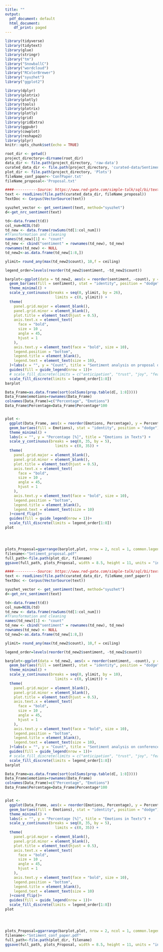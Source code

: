 ```yaml
---
title: ""
output:
  pdf_document: default
  html_document:
    df_print: paged
---
```


```r
library(tidyverse)
library(tidytext)
library(glue)
library(stringr)
library("tm")
library("SnowballC")
library("wordcloud")
library("RColorBrewer")
library("syuzhet")
library("ggplot2")

library(dplyr)
library(plotrix)
library(plotly)
library(tools)
library(plotrix)
library(plotly)
library(grid)
library(gridExtra)
library(ggpubr)
library(cowplot)
library(reshape2)
library(plyr)
knitr::opts_chunk$set(echo = TRUE)
```

```r
root_dir <- getwd()
project_directory<-dirname(root_dir)
data_dir <- file.path(project_directory, 'raw-data')
curated_data_dir <- file.path(project_directory, 'curated-data/SentimentData')
plot_dir <- file.path(project_directory, 'Plots')
fileName_conf_paper<-'ConfPaper.txt'
fileName_proposal<-'Proposal.txt'

```

```r
####-----------Source: https://www.red-gate.com/simple-talk/sql/bi/text-mining-and-sentiment-analysis-with-r/------#######
text <- readLines(file.path(curated_data_dir, fileName_proposal))
TextDoc <- Corpus(VectorSource(text))

```


```r
syuzhet_vector <- get_sentiment(text, method="syuzhet")
d<-get_nrc_sentiment(text)
```

```r
td<-data.frame(t(d))
col_num=NCOL(td)
td_new <- data.frame(rowSums(td[1:col_num]))
#Transformation and cleaning
names(td_new)[1] <- "count"
td_new <- cbind("sentiment" = rownames(td_new), td_new)
rownames(td_new) <- NULL
td_new2<-as.data.frame(td_new[1:8,])
```

```r
ylimit= round_any(max(td_new2$count), 10,f = ceiling)

legend_order=levels(reorder(td_new2$sentiment, -td_new2$count)) 

barplot<-ggplot(data = td_new2, aes(x = reorder(sentiment, -count), y = count)) + 
  geom_bar(aes(fill = sentiment), stat = "identity", position = "dodge")+
  theme_minimal() + 
  scale_y_continuous(breaks = seq(0, ylimit, by = 26),
                       limits = c(0, ylimit)) +
  theme(
    panel.grid.major = element_blank(),
    panel.grid.minor = element_blank(),
    plot.title = element_text(hjust = 0.5),
    axis.text.x = element_text(
      face = "bold",
      size = 10 ,
      angle = 45,
      hjust = 1
    ),
    axis.text.y = element_text(face = "bold", size = 10),
    legend.position = "bottom",
    legend.title = element_blank(),
    legend.text = element_text(size = 10),
  )+labs(x = "", y = "Count", title = "Sentiment analysis on proposal deadlines") +
  guides(fill = guide_legend(nrow = 1))+
  # scale_fill_discrete(limits = c("anticipation", "trust", "joy", "fear",  "sadness", "surprise", "anger","disgust"))
  scale_fill_discrete(limits = legend_order[1:8])
barplot
```


```r
  

Data_Frame=as.data.frame(sort(colSums(prop.table(d[, 1:8]))))
Data_Frame$emotions=rownames(Data_Frame)
colnames(Data_Frame)=c("Percentage", "Emotions")
Data_Frame$Percentage=Data_Frame$Percentage*100


plot <-
  ggplot(Data_Frame, aes(x = reorder(Emotions, Percentage), y = Percentage)) +
  geom_bar(aes(fill = Emotions), stat = "identity", position = "dodge") +
  theme_minimal() +
  labs(x = "", y = "Percentage [%]", title = "Emotions in Texts") +
  scale_y_continuous(breaks = seq(0, 35, by = 5),
                       limits = c(0, 35)) +
  theme(
    panel.grid.major = element_blank(),
    panel.grid.minor = element_blank(),
    plot.title = element_text(hjust = 0.5),
    axis.text.x = element_text(
      face = "bold",
      size = 10 ,
      angle = 45,
      hjust = 1
    ),
    axis.text.y = element_text(face = "bold", size = 10),
    legend.position = "bottom",
    legend.title = element_blank(),
    legend.text = element_text(size = 10)
  )+coord_flip()+
  guides(fill = guide_legend(nrow = 1))+
  scale_fill_discrete(limits = legend_order[1:8])
plot




plots_Proposal=ggarrange(barplot,plot, nrow = 2, ncol = 1, common.legend = TRUE,legend="bottom")
filename<-"Sntiment_proposal.pdf"
full_path<-file.path(plot_dir, filename)
ggsave(full_path, plots_Proposal, width = 8.5, height = 11, units = "in")
```




```r
####-----------Source: https://www.red-gate.com/simple-talk/sql/bi/text-mining-and-sentiment-analysis-with-r/------#######
text <- readLines(file.path(curated_data_dir, fileName_conf_paper))
TextDoc <- Corpus(VectorSource(text))

```


```r
syuzhet_vector <- get_sentiment(text, method="syuzhet")
d<-get_nrc_sentiment(text)
```

```r
td<-data.frame(t(d))
col_num=NCOL(td)
td_new <- data.frame(rowSums(td[1:col_num]))
#Transformation and cleaning
names(td_new)[1] <- "count"
td_new <- cbind("sentiment" = rownames(td_new), td_new)
rownames(td_new) <- NULL
td_new2<-as.data.frame(td_new[1:8,])
```

```r
ylimit= round_any(max(td_new2$count), 10,f = ceiling)

legend_order=levels(reorder(td_new2$sentiment, -td_new2$count)) 

barplot<-ggplot(data = td_new2, aes(x = reorder(sentiment, -count), y = count)) + 
  geom_bar(aes(fill = sentiment), stat = "identity", position = "dodge")+
  theme_minimal() + 
  scale_y_continuous(breaks = seq(0, ylimit, by = 10),
                       limits = c(0, ylimit)) +
  theme(
    panel.grid.major = element_blank(),
    panel.grid.minor = element_blank(),
    plot.title = element_text(hjust = 0.5),
    axis.text.x = element_text(
      face = "bold",
      size = 10 ,
      angle = 45,
      hjust = 1
    ),
    axis.text.y = element_text(face = "bold", size = 10),
    legend.position = "bottom",
    legend.title = element_blank(),
    legend.text = element_text(size = 10),
  )+labs(x = "", y = "Count", title = "Sentiment analysis on conference papers") +
  guides(fill = guide_legend(nrow = 1))+
  # scale_fill_discrete(limits = c("anticipation", "trust", "joy", "fear",  "sadness", "surprise", "anger","disgust"))
  scale_fill_discrete(limits = legend_order[1:8])
barplot
```


```r
  

Data_Frame=as.data.frame(sort(colSums(prop.table(d[, 1:8]))))
Data_Frame$emotions=rownames(Data_Frame)
colnames(Data_Frame)=c("Percentage", "Emotions")
Data_Frame$Percentage=Data_Frame$Percentage*100


plot <-
  ggplot(Data_Frame, aes(x = reorder(Emotions, Percentage), y = Percentage)) +
  geom_bar(aes(fill = Emotions), stat = "identity", position = "dodge") +
  theme_minimal() +
  labs(x = "", y = "Percentage [%]", title = "Emotions in Texts") +
  scale_y_continuous(breaks = seq(0, 35, by = 5),
                       limits = c(0, 35)) +
  theme(
    panel.grid.major = element_blank(),
    panel.grid.minor = element_blank(),
    plot.title = element_text(hjust = 0.5),
    axis.text.x = element_text(
      face = "bold",
      size = 10 ,
      angle = 45,
      hjust = 1
    ),
    axis.text.y = element_text(face = "bold", size = 10),
    legend.position = "bottom",
    legend.title = element_blank(),
    legend.text = element_text(size = 10)
  )+coord_flip()+
  guides(fill = guide_legend(nrow = 1))+
  scale_fill_discrete(limits = legend_order[1:8])
plot




plots_Proposal=ggarrange(barplot,plot, nrow = 2, ncol = 1, common.legend = TRUE,legend="bottom")
filename<-"Sntiment_conf_paper.pdf"
full_path<-file.path(plot_dir, filename)
ggsave(full_path, plots_Proposal, width = 8.5, height = 11, units = "in")
```
